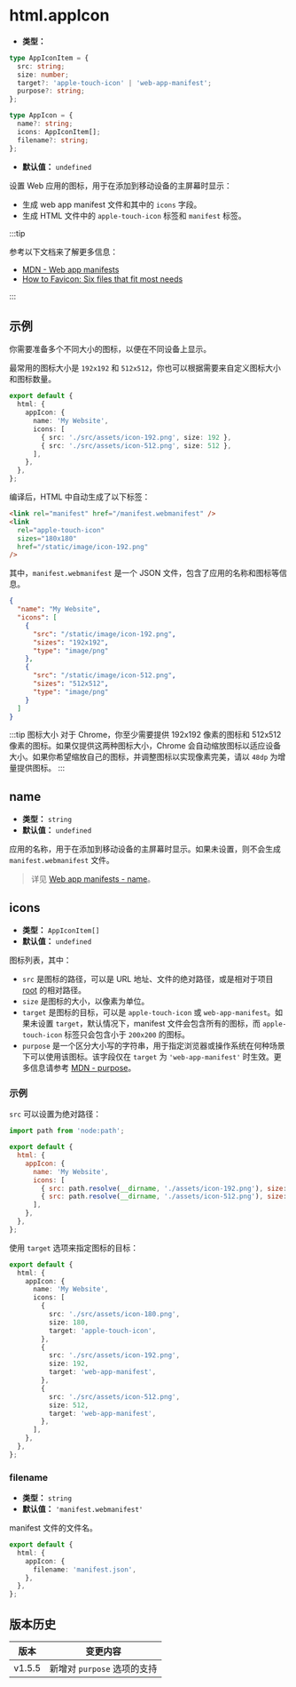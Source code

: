 # html.appIcon

- **类型：**

```ts
type AppIconItem = {
  src: string;
  size: number;
  target?: 'apple-touch-icon' | 'web-app-manifest';
  purpose?: string;
};

type AppIcon = {
  name?: string;
  icons: AppIconItem[];
  filename?: string;
};
```

- **默认值：** `undefined`

设置 Web 应用的图标，用于在添加到移动设备的主屏幕时显示：

- 生成 web app manifest 文件和其中的 `icons` 字段。
- 生成 HTML 文件中的 `apple-touch-icon` 标签和 `manifest` 标签。

:::tip

参考以下文档来了解更多信息：

- [MDN - Web app manifests](https://developer.mozilla.org/en-US/docs/Web/Manifest)
- [How to Favicon: Six files that fit most needs](https://evilmartians.com/chronicles/how-to-favicon-in-2021-six-files-that-fit-most-needs)

:::

## 示例

你需要准备多个不同大小的图标，以便在不同设备上显示。

最常用的图标大小是 `192x192` 和 `512x512`，你也可以根据需要来自定义图标大小和图标数量。

```ts title="rsbuild.config.ts"
export default {
  html: {
    appIcon: {
      name: 'My Website',
      icons: [
        { src: './src/assets/icon-192.png', size: 192 },
        { src: './src/assets/icon-512.png', size: 512 },
      ],
    },
  },
};
```

编译后，HTML 中自动生成了以下标签：

```html
<link rel="manifest" href="/manifest.webmanifest" />
<link
  rel="apple-touch-icon"
  sizes="180x180"
  href="/static/image/icon-192.png"
/>
```

其中，`manifest.webmanifest` 是一个 JSON 文件，包含了应用的名称和图标等信息。

```json
{
  "name": "My Website",
  "icons": [
    {
      "src": "/static/image/icon-192.png",
      "sizes": "192x192",
      "type": "image/png"
    },
    {
      "src": "/static/image/icon-512.png",
      "sizes": "512x512",
      "type": "image/png"
    }
  ]
}
```

:::tip 图标大小
对于 Chrome，你至少需要提供 192x192 像素的图标和 512x512 像素的图标。如果仅提供这两种图标大小，Chrome 会自动缩放图标以适应设备大小。如果你希望缩放自己的图标，并调整图标以实现像素完美，请以 `48dp` 为增量提供图标。
:::

## name

- **类型：** `string`
- **默认值：** `undefined`

应用的名称，用于在添加到移动设备的主屏幕时显示。如果未设置，则不会生成 `manifest.webmanifest` 文件。

> 详见 [Web app manifests - name](https://developer.mozilla.org/en-US/docs/Web/Manifest/name)。

## icons

- **类型：** `AppIconItem[]`
- **默认值：** `undefined`

图标列表，其中：

- `src` 是图标的路径，可以是 URL 地址、文件的绝对路径，或是相对于项目 [root](/config/root) 的相对路径。
- `size` 是图标的大小，以像素为单位。
- `target` 是图标的目标，可以是 `apple-touch-icon` 或 `web-app-manifest`。如果未设置 `target`，默认情况下，manifest 文件会包含所有的图标，而 `apple-touch-icon` 标签只会包含小于 `200x200` 的图标。
- `purpose` 是一个区分大小写的字符串，用于指定浏览器或操作系统在何种场景下可以使用该图标。该字段仅在 `target` 为 `'web-app-manifest'` 时生效。更多信息请参考 [MDN - purpose](https://developer.mozilla.org/en-US/docs/Web/Progressive_web_apps/Manifest/Reference/icons#purpose)。

### 示例

`src` 可以设置为绝对路径：

```js
import path from 'node:path';

export default {
  html: {
    appIcon: {
      name: 'My Website',
      icons: [
        { src: path.resolve(__dirname, './assets/icon-192.png'), size: 192 },
        { src: path.resolve(__dirname, './assets/icon-512.png'), size: 512 },
      ],
    },
  },
};
```

使用 `target` 选项来指定图标的目标：

```ts title="rsbuild.config.ts"
export default {
  html: {
    appIcon: {
      name: 'My Website',
      icons: [
        {
          src: './src/assets/icon-180.png',
          size: 180,
          target: 'apple-touch-icon',
        },
        {
          src: './src/assets/icon-192.png',
          size: 192,
          target: 'web-app-manifest',
        },
        {
          src: './src/assets/icon-512.png',
          size: 512,
          target: 'web-app-manifest',
        },
      ],
    },
  },
};
```

### filename

- **类型：** `string`
- **默认值：** `'manifest.webmanifest'`

manifest 文件的文件名。

```ts title="rsbuild.config.ts"
export default {
  html: {
    appIcon: {
      filename: 'manifest.json',
    },
  },
};
```

## 版本历史

| 版本   | 变更内容                    |
| ------ | --------------------------- |
| v1.5.5 | 新增对 `purpose` 选项的支持 |
